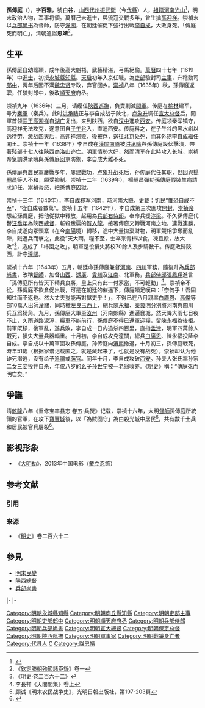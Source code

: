 {{明清人物信息框
| 姓名 = 孫傳庭
| 原名 =
| 圖片名稱 = 孙传庭.jpg
| 圖片大小 = 225px
| 圖片說明 = 民國繪《明督師兵部尚書孫白谷先生遺像》
| 最高職務 = 加督山西湖廣貴州及江南北軍務兵部尚書左副都御史
| 國家 = 大明
| 爵位 =
| 籍貫 = [[山西等處承宣布政使司|山西等處承宣布政使司]][[太原府|太原府]][[代州|代州]]
| 族裔 = 漢族
| 字號 = 字百雅，號白谷
| 諡號 = 忠靖（清朝追諡）
| 出生日期 = [[萬曆|萬曆]]二十一年（1593年）
| 出生地點 = [[山西等處承宣布政使司|山西]][[代州|代州]]
| 逝世日期 = [[崇禎|崇禎]]十六年（1643年）
| 逝世地點 = [[陝西等處承宣布政使司|陝西]][[潼關|潼關]]
| 墓葬 =
| 配偶 =
| 親屬 = 
| 出身 = 
* 萬曆四十七年己未科同進士出身
| 經歷 = 
| 著作 =
* 《鑒勞錄》、《白谷集》
}}

'''孫傳庭'''（{{bd|1593年||1643年|11月13日|catIdx=S孫}}），字'''百雅'''，號'''白谷'''，[[山西|山西]][[代州|代州]][[振武衛|振武衛]]（今[[代縣|代縣]]）人，[[祖籍|祖籍]][[河南等處承宣布政使司|河南]][[光山縣|光山]]<ref>{{Cite web |url=http://dfz.shanxi.gov.cn/ShowFile/Earth/20181018/6FEAEED17CD52BF0.Shtml |title=山西地方志网--李淳：“传庭死而明亡矣”的相关解读 |access-date=2019-07-27 |archive-date=2020-06-09 |archive-url=https://web.archive.org/web/20200609080310/http://dfz.shanxi.gov.cn/ShowFile/Earth/20181018/6FEAEED17CD52BF0.Shtml |dead-url=yes }}</ref>，明末政治人物，军事将領。萬曆己未進士，與流寇交戰多年，曾生擒[[高迎祥|高迎祥]]。崇禎末以[[兵部尚书|兵部尚书]]為督師，防守[[潼關|潼關]]，在朝廷催促下強行出戰[[李自成|李自成]]，大敗身死。「傳庭死而明亡」。清朝追諡'''忠靖'''<ref>《[[欽定勝朝殉節諸臣錄|欽定勝朝殉節諸臣錄]]》卷一</ref>。

== 生平 ==
孫傳庭自幼聰穎，成年後高大魁梧，武藝精湛，弓馬絕倫。[[萬曆|萬曆]]四十七年（1619年）中[[進士|進士]]，初授[[永城縣|永城縣]][[知縣|知縣]]。[[天启_(明朝)|天启]]初年入京任職，為[[吏部|吏部]]驗封司[[主事|主事]]，升稽勳司[[郎中|郎中]]，两年后因不满[[魏忠贤|魏忠贤]]专政，弃官回乡。[[崇禎|崇禎]]八年（1635年）秋，孫傳庭返职，任驗封郎中，後改[[順天府|順天府]]府丞。

崇禎九年（1636年）三月，请缨任[[陝西巡撫|陝西巡撫]]，負責剿滅[[闖軍|闖軍]]。传庭在[[榆林|榆林]]建军，号为[[秦軍|秦軍]]（秦兵）。此时[[洪承畴|洪承畴]]正与李自成战于陕北，[[卢象升|卢象升]]调任[[宣大总督|宣大总督]]后，闖軍首领[[闯王|闯王]][[高迎祥|高迎祥]]自[[湖广|湖广]]复出，来到陕西，欲自[[汉中|汉中]]進攻[[西安|西安]]。传庭领秦军镇守，高迎祥无法攻克，遂意图自[[子午谷|子午谷]]入，直逼西安。传庭料之，在子午谷的黑水峪以逸待劳，激战四天后，高迎祥溃败，後被俘，送往北京处死，而其外甥[[李自成|李自成]]繼任闖王。崇禎十一年（1638年）李自成在[[潼關|潼關]][[南原|南原]]被[[洪承疇|洪承疇]]與孫傳庭設伏擊潰，帶著殘部十七人往陝西[[商洛山|商洛山]]逃亡。明軍情勢大好，然而[[清朝|清]]军在此時攻入[[长城|长城]]，崇禎帝急調洪承疇與孫傳庭回京防禦，李自成大難不死。

孫傳庭與農民軍鏖戰多年，屢建戰功，[[卢象升|卢象升]]战死后，孙传庭代任其职，但因與[[楊嗣昌|楊嗣昌]]等人不和，頗受抑制。崇禎十二年（1639年），楊嗣昌彈劾孫傳庭假裝生病請求卸任，崇禎帝怒，把孫傳庭囚獄。

{{Quote_box
| width = 200px
| align = right
| title = 〈雁門尚書行·序〉吟 
| quote = 獨身橫刀，<br>衝賊陣以歿。<br>從騎俱散，<br>不能得其屍。
| source =柿園一役後，復社詩人[[吳偉業|吳偉業]]以為孫傳庭陣亡所作
|}}

崇禎十三年（1640年），李自成移军[[河南|河南]]，時河南大饑，史載：饥民“惟恐自成不至”，“從自成者數萬”。崇禎十五年（1642年），李自成第三次圍攻[[開封|開封]]，[[崇禎帝|崇禎帝]]想起孫傳庭，把他從獄中釋放，起用為[[兵部|兵部]][[兵部侍郎|右侍郎]]，奉命兵援[[汴梁|汴梁]]。不久孫傳庭代替[[汪喬年|汪喬年]]為陝西[[總督|總督]]，斬殺跋扈的[[賀人龍|賀人龍]]，接著傳庭又轉戰河南之地，連戰連勝，李自成遂向冢頭寨（在今[[南陽|南陽]]境）轉移，途中大量拋棄財物，明軍競相爭奪而亂陣，賊返兵而擊之，此役“天大雨，糧不至，士卒采青柿以食，凍且餒，故大敗”<ref>《明史·卷二百六十二》</ref>，造成了「柿園之敗」。明軍是役損失將校70餘人及步騎數千。传庭敗歸陝西，計守[[潼關|潼關]]。

崇禎十六年（1643年）五月，朝廷命孫傳庭兼督[[河南|河南]]、[[四川|四川]]軍務，隨後升為[[兵部尚書|兵部尚書]]，改稱[[督師|督師]]，加督[[山西|山西]]、[[湖廣|湖廣]]、[[貴州|貴州]]及[[江南|江南]]、北軍務，[[兵部侍郎|兵部侍郎]][[張鳳翔_(萬曆進士)|張鳳翔]]進言「孫傳庭所有皆天下精兵良將，皇上只有此一付家當，不可輕動」<ref>李長祥《天間閣集》卷上</ref>。崇禎帝不從。孫傳庭不欲倉促出戰，可是在朝廷的催逼下，傳庭頓足嘆曰：「奈何乎！吾固知往而不返也。然大丈夫豈能再對獄吏乎！」，不得已在八月親率[[白廣恩|白廣恩]]、[[高杰_(明朝)|高傑]]等部10萬人出師[[潼關|潼關]]，同時檄[[左良玉|左良玉]]西上，總兵[[陳永福|陳永福]]、[[秦翼明|秦翼明]]分別將河南與四川兵互爲犄角。九月，孫傳庭大軍至[[汝州|汝州]]（河南郟縣）進逼襄城，然天降大雨七日夜不止，久雨道路泥濘，糧車不能前行，孫傳庭不得已還軍迎糧，留陳永福為後拒。前軍既移，後軍亂，遂兵敗，李自成一日内追杀四百里，直指[[孟津|孟津]]，明軍四萬餘人戰死，損失大量兵器輜重。十月初，李自成攻克潼關，總兵[[白廣恩|白廣恩]]、陳永福投降李自成。李自成以十萬軍圍攻孫傳庭，孙传庭向[[渭南|渭南]]撤退，十月初三，孫傳庭戰死，時年51歲（根据家谱记载匿之，就是藏起来了，也就是没有战死）。崇祯却认为他诈死潜逃，没有给予[[追赠|追赠]]或[[荫官|荫官]]。同年十月，李自成攻破[[西安|西安]]。孙夫人张氏率孙家二女三妾投井自杀，年仅八岁的幺子[[孙世宁|孙世宁]]被一老翁收养。《[[明史|明史]]》稱：“傳庭死而明亡矣。”

== 爭議 ==
清[[乾隆|乾隆]]八年《重修宝丰县志·卷五·兵燹》记载，崇禎十六年，大明[[督師|督師]]孫傳庭所統領的官軍，在攻下[[寶豐縣|寶豐城]]後，以「為賊固守」為由殺光城中居民<ref>顾诚《明末农民战争史》，光明日報出版社，第197-203頁</ref>，共有數千士兵和居民被官兵屠殺<ref>{{cite book|author1=谢承仁|title=《李自成新传》|date=1986|publisher=上海人民出版社|page=296}}</ref>。

== 影視形象 ==
* 《[[大明劫|大明劫]]》，2013年中国电影（[[戴立忍|戴立忍]]飾）

== 参考文献 ==
=== 引用 ===
{{Reflist|2}}

=== 来源 ===
* 《[[明史|明史]]》卷二百六十二

== 參見 ==
*[[明末民變|明末民變]]
*[[陝西總督|陝西總督]]
*[[兵部尚書|兵部尚書]]

{{start box}}
{{s-off}}
{{s-before|[[張鵬雲|張鵬雲]]}}
{{s-title|明朝商丘縣知縣|1622年－1625年}}
{{s-after|[[提橋|提橋]]}}
|-
{{s-before|[[張至發|張至發]]}}
{{s-title|明朝順天府府丞|1635年－崇禎年間}}
{{s-after|[[李繼貞|李繼貞]]}}
|-
{{s-new}}
{{s-title|[[保定總督|明朝保定總督]]|崇禎十二年正月－五月乙亥<br>（1639年2月－1639年6月19日）}}
{{s-after|[[楊文岳|楊文岳]]}}
{{end box}}
{{萬曆四十七年己未科殿試金榜}}
{{規範控制}}
{{DEFAULTSORT:Sun孫}}
[[Category:明朝永城縣知縣|Category:明朝永城縣知縣]]
[[Category:明朝商丘縣知縣|Category:明朝商丘縣知縣]]
[[Category:明朝吏部主事|Category:明朝吏部主事]]
[[Category:明朝吏部郎中|Category:明朝吏部郎中]]
[[Category:明朝順天府府丞|Category:明朝順天府府丞]]
[[Category:明朝兵部侍郎|Category:明朝兵部侍郎]]
[[Category:明朝兵部尚書|Category:明朝兵部尚書]]
[[Category:明朝宣大總督|Category:明朝宣大總督]]
[[Category:明朝保定总督|Category:明朝保定总督]]
[[Category:明朝陝西巡撫|Category:明朝陝西巡撫]]
[[Category:明朝軍事家|Category:明朝軍事家]]
[[Category:明朝戰爭身亡者|Category:明朝戰爭身亡者]]
[[Category:代县人|Category:代县人]]
[[Category:孙姓|C]]
[[Category:諡忠靖|Category:諡忠靖]]